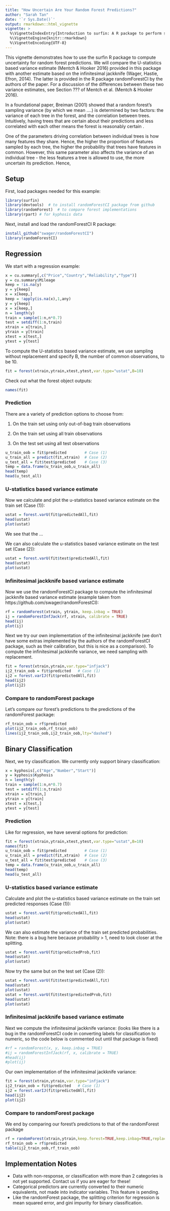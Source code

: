 ```yaml
---
title: "How Uncertain Are Your Random Forest Predictions?"
author: "Sarah Tan"
date: '`r Sys.Date()`'
output: rmarkdown::html_vignette
vignette: >
  %\VignetteIndexEntry{Introduction to surfin: A R package to perform statistical inference for random forests}
  %\VignetteEngine{knitr::rmarkdown} 
  %\VignetteEncoding{UTF-8}
---
```


This vignette demonstrates how to use the surfin R package to compute uncertainty for random forest predictions. We will compare the U-statistics based variance estimate (Mentch & Hooker 2016) provided in this package with another estimate based on the infinitesimal jackknife (Wager, Hastie, Efron, 2014). The latter is provided in the R package randomForestCI by the authors of the paper. For a discussion of the differences between these two variance estimates, see Section ??? of Mentch et al. (Mentch & Hooker 2016).

In a foundational paper, Breiman (2001) showed that a random forest's sampling variance (by which we mean ....) is determined by two factors: the variance of each tree in the forest, and the correlation between trees. Intuitively, having trees that are certain about their predictions and less correlated with each other means the forest is reasonably certain .

One of the parameters driving correlation between individual trees is how many features they share. Hence, the higher the proportion of features sampled by each tree, the higher the probability that trees have features in common. However, this same parameter also affects the variance of an individual tree - the less features a tree is allowed to use, the more uncertain its prediction. Hence, 

## Setup

First, load packages needed for this example:
```r
library(surfin)
library(devtools)  # to install randomForestCI package from github
library(randomForest)  # to compare forest implementations
library(rpart) # for kyphosis data
```

Next, install and load the randomForestCI R package:
```r
install_github("swager/randomForestCI")
library(randomForestCI)
```

## Regression
We start with a regression example:
```r
x = cu.summary[,c("Price","Country","Reliability","Type")]
y = cu.summary$Mileage
keep = !is.na(y)
y = y[keep]
x = x[keep,]
keep = !apply(is.na(x),1,any)
y = y[keep]
x = x[keep,]
n = length(y)
train = sample(1:n,n*0.7)
test = setdiff(1:n,train)
xtrain = x[train,]
ytrain = y[train]
xtest = x[test,]
ytest = y[test]
```

To compute the U-statistics based variance estimate, we use sampling without replacement and specify B, the number of common observations, to be 10.
```r
fit = forest(xtrain,ytrain,xtest,ytest,var.type="ustat",B=10)
```

Check out what the forest object outputs:
```r
names(fit)
```

### Prediction 
There are a variety of prediction options to choose from:

1. On the train set using only out-of-bag train observations

2. On the train set using all train observations

3. On the test set using all test observations

```r
u_train_oob = fit$predicted        # Case (1)
u_train_all = predict(fit,xtrain)  # Case (2)
u_test_all = fit$test$predicted    # Case (3)
temp = data.frame(u_train_oob,u_train_all)
head(temp)
head(u_test_all)
```

### U-statistics based variance estimate

Now we calculate and plot the u-statistics based variance estimate on the train set (Case (1)):
```r
ustat = forest.varU(fit$predictedAll,fit)
head(ustat)
plot(ustat)
```
We see that the ...  

We can also calculate the u-statistics based variance estimate on the test set (Case (2)):
```r
ustat = forest.varU(fit$test$predictedAll,fit)
head(ustat)
plot(ustat)
```

### Infinitesimal jackknife based variance estimate

Now we use the randomForestCI package to compute the infinitesimal jackknife based variance estimate (example taken from https://github.com/swager/randomForestCI):
```r
rf = randomForest(xtrain, ytrain, keep.inbag = TRUE) 
ij = randomForestInfJack(rf, xtrain, calibrate = TRUE)
head(ij)
plot(ij)
```

Next we try our own implementation of the infinitesimal jackknife (we don't have some extras implemented by the authors of the randomForestCI package, such as their calibration, but this is nice as a comparison). To compute the infinitesimal jackknife variance, we need sampling with replacement. 
```r
fit = forest(xtrain,ytrain,var.type="infjack")
ij2_train_oob = fit$predicted   # Case (1)
ij2 = forest.varIJ(fit$predictedAll,fit)
head(ij2)
plot(ij2)
```

### Compare to randomForest package

Let's compare our forest's predictions to the predictions of the randomForest package:
```r
rf_train_oob = rf$predicted
plot(ij2_train_oob,rf_train_oob)
lines(ij2_train_oob,ij2_train_oob,lty="dashed")
```

## Binary Classification

Next, we try classification. We currently only support binary classification:
```r
x = kyphosis[,c("Age","Number","Start")]
y = kyphosis$Kyphosis
n = length(y)
train = sample(1:n,n*0.7)
test = setdiff(1:n,train)
xtrain = x[train,]
ytrain = y[train]
xtest = x[test,]
ytest = y[test]
```

### Prediction

Like for regression, we have several options for prediction:
```r
fit = forest(xtrain,ytrain,xtest,ytest,var.type="ustat",B=10)
names(fit)
u_train_oob = fit$predicted        # Case (1)
u_train_all = predict(fit,xtrain)  # Case (2)
u_test_all = fit$test$predicted    # Case (3)
temp = data.frame(u_train_oob,u_train_all)
head(temp)
head(u_test_all)
```

### U-statistics based variance estimate

Calculate and plot the u-statistics based variance estimate on the train set predicted responses (Case (1)):
```r
ustat = forest.varU(fit$predictedAll,fit)
head(ustat)
plot(ustat)
```

We can also estimate the variance of the train set predicted probabilities. Note: there is a bug here because probability > 1, need to look closer at the splitting.
```r
ustat = forest.varU(fit$predictedProb,fit)
head(ustat)
plot(ustat)
```

Now try the same but on the test set (Case (2)):
```r
ustat = forest.varU(fit$test$predictedAll,fit)
head(ustat)
plot(ustat)
ustat = forest.varU(fit$test$predictedProb,fit)
head(ustat)
plot(ustat)
```

### Infinitesimal jackknife based variance estimate

Next we compute the infinitesimal jackknife variance: (looks like there is a bug in the randomForestCI code in converting labels for classification to numeric, so the code below is commented out until that package is fixed)
```r
#rf = randomForest(x, y, keep.inbag = TRUE)
#ij = randomForestInfJack(rf, x, calibrate = TRUE)
#head(ij)
#plot(ij)
```

Our own implementation of the infinitesimal jackknife variance:
```r
fit = forest(xtrain,ytrain,var.type="infjack")
ij2_train_oob = fit$predicted   # Case (1)
ij2 = forest.varIJ(fit$predictedAll,fit)
head(ij2)
plot(ij2)
```

### Compare to randomForest package

We end by comparing our forest's predictions to that of the randomForest package
```r
rf = randomForest(xtrain,ytrain,keep.forest=TRUE,keep.inbag=TRUE,replace=TRUE)
rf_train_oob = rf$predicted
table(ij2_train_oob,rf_train_oob)
```

## Implementation Notes 
- Data with non-response, or classification with more than 2 categories is not yet supported. Contact us if you are eager for these!
- Categorical predictors are currently converted to their numeric equivalents, not made into indicator variables. This feature is pending. 
- Like the randomForest package, the splitting criterion for regression is mean squared error, and gini impurity for binary classification.